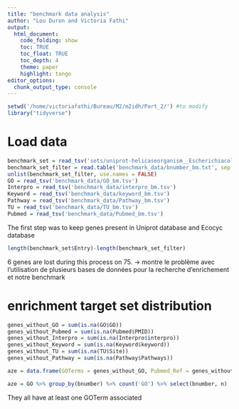 ```yaml
---
title: "benchmark data analysis"
author: "Lou Duron and Victoria Fathi"
output:
  html_document:
    code_folding: show
    toc: TRUE
    toc_float: TRUE
    toc_depth: 4
    theme: paper
    highlight: tango
editor_options: 
  chunk_output_type: console
---
```


```r
setwd('/home/victoriafathi/Bureau/M2/m2idh/Part_2/') #to modify
library("tidyverse")
```

# Load data
```r
benchmark_set = read_tsv('sets/uniprot-helicaseorganism__EscherichiacolistrainK12ECOLI--.tab')
benchmark_set_filter = read.table('benchmark_data/bnumber_bm.txt', sep = "" , header = F)
unlist(benchmark_set_filter, use.names = FALSE)
GO = read_tsv('benchmark_data/GO_bm.tsv')
Interpro = read_tsv('benchmark_data/interpro_bm.tsv')
Keyword = read_tsv('benchmark_data/keyword_bm.tsv')
Pathway = read_tsv('benchmark_data/Pathway_bm.tsv')
TU = read_tsv('benchmark_data/TU_bm.tsv')
Pubmed = read_tsv('benchmark_data/Pubmed_bm.tsv')
```

The first step was to keep genes present in Uniprot database and Ecocyc database
```r
length(benchmark_set$Entry)-length(benchmark_set_filter)
```
6 genes are lost during this process on 75.
-> montre le problème avec l'utilisation de plusieurs bases de données pour la recherche d'enrichement et notre benchmark

# enrichment target set distribution

```r
genes_without_GO = sum(is.na(GO$GO))
genes_without_Pubmed = sum(is.na(Pubmed$PMID))
genes_without_Interpro = sum(is.na(Interpro$interpro))
genes_without_Keyword = sum(is.na(Keyword$keyword))
genes_without_TU = sum(is.na(TU$Site))
genes_without_Pathway = sum(is.na(Pathway$Pathways))
```

```r
aze = data.frame(GOTerms = genes_without_GO, Pubmed_Ref = genes_without_Pubmed, Interpro_domains = genes_without_Interpro, Keyword_annotation = genes_without_Keyword, TU_annotations = genes_without_TU, Pathway_annotation =  genes_without_Pathway )
```

```r
aze = GO %>% group_by(bnumber) %>% count('GO') %>% select(bnumber, n)
```



They all have at least one GOTerm associated
 


